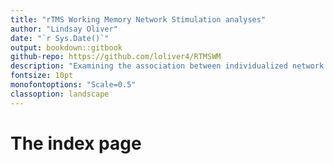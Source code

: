 ```yaml
---
title: "rTMS Working Memory Network Stimulation analyses"
author: "Lindsay Oliver"
date: "`r Sys.Date()`"
output: bookdown::gitbook
github-repo: https://github.com/loliver4/RTMSWM
description: "Examining the association between individualized network stimulation and working memory performance in the RTMSWM data"
fontsize: 10pt
monofontoptions: "Scale=0.5"
classoption: landscape
---
```


# The index page
